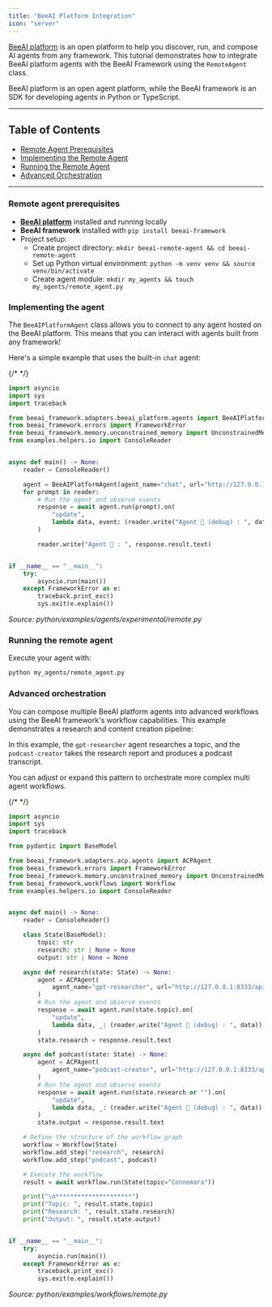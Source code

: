 ```yaml
---
title: "BeeAI Platform Integration"
icon: "server"
---
```


[BeeAI platform](https://beeai.dev/) is an open platform to help you discover, run, and compose AI agents from any framework. This tutorial demonstrates how to integrate BeeAI platform agents with the BeeAI Framework using the `RemoteAgent` class.

<Note>
	BeeAI platform is an open agent platform, while the BeeAI framework is an SDK for developing agents in Python or TypeScript.
</Note>

---

## Table of Contents

- [Remote Agent Prerequisites](#remote-agent-prerequisites)
- [Implementing the Remote Agent](#implementing-the-remote-agent)
- [Running the Remote Agent](#running-the-remote-agent)
- [Advanced Orchestration](#advanced-orchestration)

---

### Remote agent prerequisites

- **[BeeAI platform](https://beeai.dev/)** installed and running locally
- **BeeAI framework** installed with `pip install beeai-framework`
- Project setup:
    - Create project directory: `mkdir beeai-remote-agent && cd beeai-remote-agent`
    - Set up Python virtual environment: `python -m venv venv && source venv/bin/activate`
    - Create agent module: `mkdir my_agents && touch my_agents/remote_agent.py`

### Implementing the agent

The `BeeAIPlatformAgent` class allows you to connect to any agent hosted on the BeeAI platform. This means that you can interact with agents built from any framework!

Here's a simple example that uses the built-in `chat` agent:

{/* <!-- embedme python/examples/agents/providers/beeai_platform.py --> */}

```py
import asyncio
import sys
import traceback

from beeai_framework.adapters.beeai_platform.agents import BeeAIPlatformAgent
from beeai_framework.errors import FrameworkError
from beeai_framework.memory.unconstrained_memory import UnconstrainedMemory
from examples.helpers.io import ConsoleReader


async def main() -> None:
    reader = ConsoleReader()

    agent = BeeAIPlatformAgent(agent_name="chat", url="http://127.0.0.1:8333/api/v1/acp/", memory=UnconstrainedMemory())
    for prompt in reader:
        # Run the agent and observe events
        response = await agent.run(prompt).on(
            "update",
            lambda data, event: (reader.write("Agent 🤖 (debug) : ", data)),
        )

        reader.write("Agent 🤖 : ", response.result.text)


if __name__ == "__main__":
    try:
        asyncio.run(main())
    except FrameworkError as e:
        traceback.print_exc()
        sys.exit(e.explain())

```

_Source: python/examples/agents/experimental/remote.py_

### Running the remote agent

Execute your agent with:

```bash
python my_agents/remote_agent.py
```

### Advanced orchestration

You can compose multiple BeeAI platform agents into advanced workflows using the BeeAI framework's workflow capabilities. This example demonstrates a research and content creation pipeline:

In this example, the `gpt-researcher` agent researches a topic, and the `podcast-creator` takes the research report and produces a podcast transcript.

You can adjust or expand this pattern to orchestrate more complex multi agent workflows.

{/* <!-- embedme python/examples/workflows/remote.py --> */}

```py
import asyncio
import sys
import traceback

from pydantic import BaseModel

from beeai_framework.adapters.acp.agents import ACPAgent
from beeai_framework.errors import FrameworkError
from beeai_framework.memory.unconstrained_memory import UnconstrainedMemory
from beeai_framework.workflows import Workflow
from examples.helpers.io import ConsoleReader


async def main() -> None:
    reader = ConsoleReader()

    class State(BaseModel):
        topic: str
        research: str | None = None
        output: str | None = None

    async def research(state: State) -> None:
        agent = ACPAgent(
            agent_name="gpt-researcher", url="http://127.0.0.1:8333/api/v1/acp", memory=UnconstrainedMemory()
        )
        # Run the agent and observe events
        response = await agent.run(state.topic).on(
            "update",
            lambda data, _: (reader.write("Agent 🤖 (debug) : ", data)),
        )
        state.research = response.result.text

    async def podcast(state: State) -> None:
        agent = ACPAgent(
            agent_name="podcast-creator", url="http://127.0.0.1:8333/api/v1/acp", memory=UnconstrainedMemory()
        )
        # Run the agent and observe events
        response = await agent.run(state.research or "").on(
            "update",
            lambda data, _: (reader.write("Agent 🤖 (debug) : ", data)),
        )
        state.output = response.result.text

    # Define the structure of the workflow graph
    workflow = Workflow(State)
    workflow.add_step("research", research)
    workflow.add_step("podcast", podcast)

    # Execute the workflow
    result = await workflow.run(State(topic="Connemara"))

    print("\n*********************")
    print("Topic: ", result.state.topic)
    print("Research: ", result.state.research)
    print("Output: ", result.state.output)


if __name__ == "__main__":
    try:
        asyncio.run(main())
    except FrameworkError as e:
        traceback.print_exc()
        sys.exit(e.explain())

```

_Source: python/examples/workflows/remote.py_
